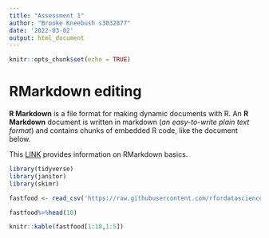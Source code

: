 ```yaml
---
title: "Assessment 1"
author: "Brooke Kneebush s3032877"
date: '2022-03-02'
output: html_document
---
```


```r
knitr::opts_chunk$set(echo = TRUE)
```

# RMarkdown editing

**R Markdown** is a file format for making dynamic documents with R. An **R Markdown** document is written in markdown (*an easy-to-write plain text format*) and contains chunks of embedded R code, like the document below.

This [LINK](https://rmarkdown.rstudio.com/lesson-8.html) provides information on RMarkdown basics.

```r
library(tidyverse)
library(janitor)
library(skimr)

fastfood <- read_csv('https://raw.githubusercontent.com/rfordatascience/tidytuesday/master/data/2018/2018-09-04/fastfood_calories.csv')

fastfood%>%head(10)

knitr::kable(fastfood[1:10,1:5])


```

